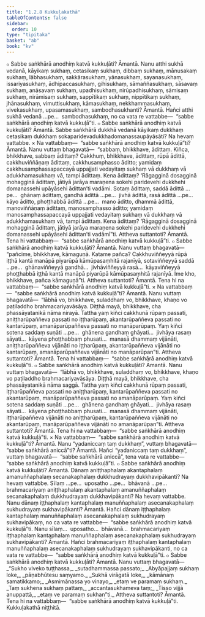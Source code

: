 ```yaml
---
title: "1.2.8 Kukkuḷakathā"
tableOfContents: false
sidebar:
  order: 10
type: "tipitaka"
basket: "ab"
book: "kv"
---
```



<DynamicBreadcrumb />

<Division number="338" book="kv" bookNo="32" page="160">

<Paragraph number="1003" book="kv">
๐ Sabbe saṅkhārā anodhiṃ katvā kukkuḷāti? Āmantā. Nanu atthi sukhā vedanā, kāyikaṃ sukhaṃ, cetasikaṃ sukhaṃ, dibbaṃ sukhaṃ, mānusakaṃ sukhaṃ, lābhasukhaṃ, sakkārasukhaṃ, yānasukhaṃ, sayanasukhaṃ, issariyasukhaṃ, ādhipaccasukhaṃ, gihisukhaṃ, sāmaññasukhaṃ, sāsavaṃ sukhaṃ, anāsavaṃ sukhaṃ, upadhisukhaṃ, nirūpadhisukhaṃ, sāmisaṃ sukhaṃ, nirāmisaṃ sukhaṃ, sappītikaṃ sukhaṃ, nippītikaṃ sukhaṃ, jhānasukhaṃ, vimuttisukhaṃ, kāmasukhaṃ, nekkhammasukhaṃ, vivekasukhaṃ, upasamasukhaṃ, sambodhasukhanti? Āmantā. Hañci atthi sukhā vedanā …pe…  sambodhasukhaṃ, no ca vata re vattabbe—  “sabbe saṅkhārā anodhiṃ katvā kukkuḷā”ti.
</Paragraph>

<Paragraph number="1004" book="kv">
๐ Sabbe saṅkhārā anodhiṃ katvā kukkuḷāti? Āmantā. Sabbe saṅkhārā dukkhā vedanā kāyikaṃ dukkhaṃ cetasikaṃ dukkhaṃ sokaparidevadukkhadomanassaupāyāsāti? Na hevaṃ vattabbe.
</Paragraph>

<Paragraph number="1005" book="kv">
× Na vattabbaṃ—  “sabbe saṅkhārā anodhiṃ katvā kukkuḷā”ti? Āmantā. Nanu vuttaṃ bhagavatā—  “sabbaṃ, bhikkhave, ādittaṃ. Kiñca, bhikkhave, sabbaṃ ādittaṃ? Cakkhuṃ, bhikkhave, ādittaṃ, rūpā ādittā, cakkhuviññāṇaṃ ādittaṃ, cakkhusamphasso āditto; yamidaṃ cakkhusamphassapaccayā uppajjati vedayitaṃ sukhaṃ vā dukkhaṃ vā adukkhamasukhaṃ vā, tampi ādittaṃ. Kena ādittaṃ? ‘Rāgagginā dosagginā mohagginā ādittaṃ, jātiyā jarāya maraṇena sokehi paridevehi dukkhehi domanassehi upāyāsehi ādittan’ti vadāmi. Sotaṃ ādittaṃ, saddā ādittā …pe…  ghānaṃ ādittaṃ, gandhā ādittā …pe…  jivhā ādittā, rasā ādittā …pe…  kāyo āditto, phoṭṭhabbā ādittā …pe…  mano āditto, dhammā ādittā, manoviññāṇaṃ ādittaṃ, manosamphasso āditto; yamidaṃ manosamphassapaccayā uppajjati vedayitaṃ sukhaṃ vā dukkhaṃ vā adukkhamasukhaṃ vā, tampi ādittaṃ. Kena ādittaṃ? ‘Rāgagginā dosagginā mohagginā ādittaṃ, jātiyā jarāya maraṇena sokehi paridevehi dukkhehi domanassehi upāyāsehi ādittan’ti vadāmī”ti. Attheva suttantoti? Āmantā. Tena hi vattabbaṃ—  “sabbe saṅkhārā anodhiṃ katvā kukkuḷā”ti.
</Paragraph>

<Paragraph number="1006" book="kv">
๐ Sabbe saṅkhārā anodhiṃ katvā kukkuḷāti? Āmantā. Nanu vuttaṃ bhagavatā—  “pañcime, bhikkhave, kāmaguṇā. Katame pañca? Cakkhuviññeyyā rūpā iṭṭhā kantā manāpā piyarūpā kāmūpasaṃhitā rajanīyā, sotaviññeyyā saddā …pe…  ghānaviññeyyā gandhā…  jivhāviññeyyā rasā…  kāyaviññeyyā phoṭṭhabbā iṭṭhā kantā manāpā piyarūpā kāmūpasaṃhitā rajanīyā. Ime kho, bhikkhave, pañca kāmaguṇā”ti. Attheva suttantoti? Āmantā. Tena hi na vattabbaṃ—  “sabbe saṅkhārā anodhiṃ katvā kukkuḷā”ti.
</Paragraph>

<Paragraph number="1007" book="kv">
× Na vattabbaṃ—  “sabbe saṅkhārā anodhiṃ katvā kukkuḷā”ti? Āmantā. Nanu vuttaṃ bhagavatā—  “lābhā vo, bhikkhave, suladdhaṃ vo, bhikkhave, khaṇo vo paṭiladdho brahmacariyavāsāya. Diṭṭhā mayā, bhikkhave, cha phassāyatanikā nāma nirayā. Tattha yaṃ kiñci cakkhunā rūpaṃ passati, aniṭṭharūpaññeva passati no iṭṭharūpaṃ, akantarūpaññeva passati no kantarūpaṃ, amanāparūpaññeva passati no manāparūpaṃ. Yaṃ kiñci sotena saddaṃ suṇāti …pe…  ghānena gandhaṃ ghāyati…  jivhāya rasaṃ sāyati…  kāyena phoṭṭhabbaṃ phusati…  manasā dhammaṃ vijānāti, aniṭṭharūpaññeva vijānāti no iṭṭharūpaṃ, akantarūpaññeva vijānāti no kantarūpaṃ, amanāparūpaññeva vijānāti no manāparūpan”ti. Attheva suttantoti? Āmantā. Tena hi vattabbaṃ—  “sabbe saṅkhārā anodhiṃ katvā kukkuḷā”ti.
</Paragraph>

<Paragraph number="1008" book="kv">
๐ Sabbe saṅkhārā anodhiṃ katvā kukkuḷāti? Āmantā. Nanu vuttaṃ bhagavatā—  “lābhā vo, bhikkhave, suladdhaṃ vo, bhikkhave, khaṇo vo paṭiladdho brahmacariyavāsāya. Diṭṭhā mayā, bhikkhave, cha phassāyatanikā nāma saggā. Tattha yaṃ kiñci cakkhunā rūpaṃ passati, iṭṭharūpaññeva passati no aniṭṭharūpaṃ, kantarūpaññeva passati no akantarūpaṃ, manāparūpaññeva passati no amanāparūpaṃ. Yaṃ kiñci sotena saddaṃ suṇāti …pe…  ghānena gandhaṃ ghāyati…  jivhāya rasaṃ sāyati…  kāyena phoṭṭhabbaṃ phusati…  manasā dhammaṃ vijānāti, iṭṭharūpaññeva vijānāti no aniṭṭharūpaṃ, kantarūpaññeva vijānāti no akantarūpaṃ, manāparūpaññeva vijānāti no amanāparūpan”ti. Attheva suttantoti? Āmantā. Tena hi na vattabbaṃ—  “sabbe saṅkhārā anodhiṃ katvā kukkuḷā”ti.
</Paragraph>

<Paragraph number="1009" book="kv">
× Na vattabbaṃ—  “sabbe saṅkhārā anodhiṃ katvā kukkuḷā”ti? Āmantā. Nanu “yadaniccaṃ taṃ dukkhaṃ”, vuttaṃ bhagavatā—  “sabbe saṅkhārā aniccā”ti? Āmantā. Hañci “yadaniccaṃ taṃ dukkhaṃ”, vuttaṃ bhagavatā—  “sabbe saṅkhārā aniccā”, tena vata re vattabbe—  “sabbe saṅkhārā anodhiṃ katvā kukkuḷā”ti.
</Paragraph>

<Paragraph number="1010" book="kv">
๐ Sabbe saṅkhārā anodhiṃ katvā kukkuḷāti? Āmantā. Dānaṃ aniṭṭhaphalaṃ akantaphalaṃ amanuññaphalaṃ secanakaphalaṃ dukkhudrayaṃ dukkhavipākanti? Na hevaṃ vattabbe.
</Paragraph>

<Paragraph number="1011" book="kv">
Sīlaṃ …pe…  uposatho …pe…  bhāvanā …pe…  brahmacariyaṃ aniṭṭhaphalaṃ akantaphalaṃ amanuññaphalaṃ secanakaphalaṃ dukkhudrayaṃ dukkhavipākanti? Na hevaṃ vattabbe.
</Paragraph>

<Paragraph number="1012" book="kv">
Nanu dānaṃ iṭṭhaphalaṃ kantaphalaṃ manuññaphalaṃ asecanakaphalaṃ sukhudrayaṃ sukhavipākanti? Āmantā. Hañci dānaṃ iṭṭhaphalaṃ kantaphalaṃ manuññaphalaṃ asecanakaphalaṃ sukhudrayaṃ sukhavipākaṃ, no ca vata re vattabbe—  “sabbe saṅkhārā anodhiṃ katvā kukkuḷā”ti.
</Paragraph>

<Paragraph number="1013" book="kv">
Nanu sīlaṃ…  uposatho…  bhāvanā…  brahmacariyaṃ iṭṭhaphalaṃ kantaphalaṃ manuññaphalaṃ asecanakaphalaṃ sukhudrayaṃ sukhavipākanti? Āmantā. Hañci brahmacariyaṃ iṭṭhaphalaṃ kantaphalaṃ manuññaphalaṃ asecanakaphalaṃ sukhudrayaṃ sukhavipākanti, no ca vata re vattabbe—  “sabbe saṅkhārā anodhiṃ katvā kukkuḷā”ti.
</Paragraph>

<Paragraph number="1014" book="kv">
๐ Sabbe saṅkhārā anodhiṃ katvā kukkuḷāti? Āmantā. Nanu vuttaṃ bhagavatā—
</Paragraph>

<Paragraph number="1015" type="verses" book="kv">
_“Sukho viveko tuṭṭhassa,_  
_sutadhammassa passato;_  
_Abyāpajjaṃ sukhaṃ loke,_  
_pāṇabhūtesu saṃyamo._  

</Paragraph>

<Paragraph number="1016" type="verses" book="kv">
_Sukhā virāgatā loke,_  
_kāmānaṃ samatikkamo;_  
_Asmimānassa yo vinayo,_  
_etaṃ ve paramaṃ sukhaṃ._  

</Paragraph>

<Paragraph number="1017" type="verses" book="kv">
_Taṃ sukhena sukhaṃ pattaṃ,_  
_accantasukhameva taṃ;_  
_Tisso vijjā anuppattā,_  
_etaṃ ve paramaṃ sukhan”ti._  

</Paragraph>

<Paragraph number="1018" book="kv">
Attheva suttantoti? Āmantā. Tena hi na vattabbaṃ—  “sabbe saṅkhārā anodhiṃ katvā kukkuḷā”ti.

</Paragraph>
</Division>

<Paragraph number="1019" type="center" book="kv">
Kukkuḷakathā niṭṭhitā.
</Paragraph>